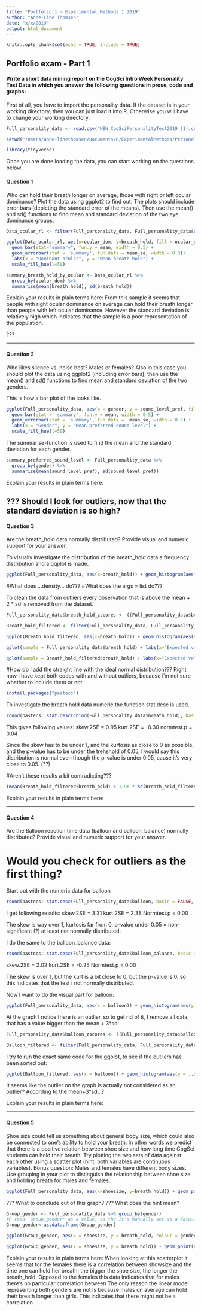 ```yaml
---
title: "Portfolio 1 — Experimental Methods 1 2019"
author: "Anne-Line Thomsen"
date: "x/x/2019"
output: html_document
---
```


```r
knitr::opts_chunk$set(echo = TRUE, include = TRUE)
```

## Portfolio exam - Part 1

#### Write a short data mining report on the CogSci Intro Week Personality Test Data in which you answer the following questions in prose, code and graphs:

First of all, you have to import the personality data. If the dataset is in your working directory, then you can just load it into R. Otherwise you will have to change your working directory.

```r
Full_personality_data <- read.csv("NEW_CogSciPersonalityTest2019 (1).csv")
```

```r
setwd("/Users/anne-linethomsen/Documents/R/ExperimentalMethods/PersonalityTest/PersonalityTest")
```

```r
library(tidyverse)
```

Once you are done loading the data, you can start working on the questions below.

#### Question 1

Who can hold their breath longer on average, those with right or left ocular dominance? Plot the data using ggplot2 to find out. The plots should include error bars (depicting the standard error of the means). Then use the mean() and sd() functions to find mean and standard deviation of the two eye dominance groups.

```r
Data_ocular_rl <- filter(Full_personality_data, Full_personality_data$ocular_dom == "Right" | Full_personality_data$ocular_dom == "Left")
```

```r
ggplot(Data_ocular_rl, aes(x=ocular_dom, y=breath_hold, fill = ocular_dom)) + 
  geom_bar(stat="summary", fun.y = mean, width = 0.5) +
  geom_errorbar(stat = 'summary', fun.data = mean_se, width = 0.3)+
  labs(x = "Dominant ocular", y = "Mean breath hold") +
  scale_fill_hue(l=50)
```

```r
summary_breath_hold_by_ocular <- Data_ocular_rl %>%
  group_by(ocular_dom) %>%
  summarise(mean(breath_hold), sd(breath_hold))
```

Explain your results in plain terms here:
From this sample it seems that people with right ocular dominance on average can hold their breath longer than people with left ocular dominance. However the standard deviation is relatively high which indicates that the sample is a poor representation of the population.

???

---

#### Question 2

Who likes silence vs. noise best? Males or females? Also in this case you should plot the data using ggplot2 (including error bars), then use the mean() and sd() functions to find mean and standard deviation of the two genders.

This is how a bar plot of the looks like. 

```r
ggplot(Full_personality_data, aes(x = gender, y = sound_level_pref, fill = gender)) + 
  geom_bar(stat = 'summary', fun.y = mean, width = 0.5) +
  geom_errorbar(stat = 'summary', fun.data =  mean_se, width = 0.2) +
  labs(x = "Gender", y = "Mean preferred sound level") + 
  scale_fill_hue(l=50)
```

The summarise-function is used to find the mean and the standard deviation for each gender.
```r
summary_preferred_sound_level <- Full_personality_data %>%
  group_by(gender) %>%
  summarise(mean(sound_level_pref), sd(sound_level_pref))
```

Explain your results in plain terms here: 

??? Should I look for outliers, now that the standard deviation is so high?
---

#### Question 3

Are the breath_hold data normally distributed? Provide visual and numeric support for your answer.

To visually investigate the distribution of the breath_hold data a frequency distribution and a qqplot is made.

```r
ggplot(Full_personality_data, aes(x=breath_hold)) + geom_histogram(aes(y = ..density..), colour = "black", fill = "white") + stat_function(fun = dnorm, args = list(mean = mean(Full_personality_data$breath_hold), sd = sd(Full_personality_data$breath_hold)), colour = "red", size = 1)
```

#What does ...density... do???
#What does the args = list do???

To clean the data from outliers every observation that is above the mean + 2 * sd is removed from the dataset.

```r
Full_personality_data$breath_hold_zscores <- ((Full_personality_data$breath_hold - mean(Full_personality_data$breath_hold)) / sd(Full_personality_data$breath_hold))

Breath_hold_filtered <- filter(Full_personality_data, Full_personality_data$breath_hold_zscores < 2 & Full_personality_data$breath_hold_zscores > -2)
```

```r
ggplot(Breath_hold_filtered, aes(x=breath_hold)) + geom_histogram(aes(y = ..density..), colour = "black", fill = "white") + stat_function(fun = dnorm, args = list(mean = mean(Breath_hold_filtered$breath_hold), sd = sd(Breath_hold_filtered$breath_hold)), colour = "red", size = 1)
```

```r
qplot(sample = Full_personality_data$breath_hold) + labs(x="Expected values", y="Observed value")
```

```r
qplot(sample = Breath_hold_filtered$breath_hold) + labs(x="Expected values", y="Observed value")
```

#How do I add the straight line with the ideal normal distribution???
Right now I have kept both codes with and without outliers, because i'm not sure whether to include them or not. 

```r
install.packages("pastecs")
```

To investigate the breath hold data numeric the function stat.desc is used.

```r
round(pastecs::stat.desc(cbind(Full_personality_data$breath_hold), basic = FALSE, norm = TRUE), digits = 2)
```

This gives following values:
skew.2SE = 0.95
kurt.2SE = -0.30
normtest.p = 0.04

Since the skew has to be under 1, and the kurtosis as close to 0 as possible, and the p-value has to be under the trehshold of 0.05, I would say this distribution is normal even though the p-value is under 0.05, cause it's very close to 0.05. (??)

#Aren't these results a bit contradicting???

```r
(mean(Breath_hold_filtered$breath_hold) + 1.96 * sd(Breath_hold_filtered$breath_hold)) - (mean(Breath_hold_filtered$breath_hold) - 1.96 * sd(Breath_hold_filtered$breath_hold))
```

Explain your results in plain terms here: 

---

#### Question 4

Are the Balloon reaction time data (balloon and balloon_balance) normally distributed? Provide visual and numeric support for your answer.

# Would you check for outliers as the first thing?

Start out with the numeric data for balloon
```r
round(pastecs::stat.desc(Full_personality_data$balloon, basic = FALSE, norm = TRUE), digits = 2)
```

I get following results:
skew.2SE = 3.31
kurt.2SE = 2.38
Normtest.p = 0.00

The skew is way over 1, kurtosis far from 0, p-value under 0.05 = non-significant (?) at least not normally distributed. 

I do the same to the balloon_balance data:
```r
round(pastecs::stat.desc(Full_personality_data$balloon_balance, basic = FALSE, norm = TRUE), digits = 2)
```

skew.2SE = 2.02
kurt.2SE = -0.25
Normtest.p = 0.00

The skew is over 1, but the kurt is a bit close to 0, but the p-value is 0, so this indicates that the test i not normally distributed.


Now I want to do the visual part for balloon:
```r
ggplot(Full_personality_data, aes(x = balloon)) + geom_histogram(aes(y = ..density..), binwidth = 0.25, color = "black", fill = "white") + ggtitle("Distribution of balloon data") + stat_function(fun = dnorm, args = list(mean = mean(Full_personality_data$balloon, na.rm = TRUE), sd = sd(Full_personality_data$balloon, na.rm = TRUE)), colour= "red", size = 1)
```

At the graph I notice there is an outlier, so to get rid of it, I remove all data, that has a value bigger than the mean + 3*sd:
```r
Full_personality_data$balloon_zscores <- ((Full_personality_data$balloon - mean(Full_personality_data$balloon)) / sd(Full_personality_data$balloon))

Balloon_filtered <- filter(Full_personality_data, Full_personality_data$balloon_zscores < 3 & Full_personality_data$balloon_zscores > -3)
```

I try to run the exact same code for the ggplot, to see if the outliers has been sorted out:
```r
ggplot(Balloon_filtered, aes(x = balloon)) + geom_histogram(aes(y = ..density..), binwidth = 0.25, color = "black", fill = "white") + ggtitle("Distribution of balloon data") + stat_function(fun = dnorm, args = list(mean = mean(Balloon_filtered$balloon, na.rm = TRUE), sd = sd(Balloon_filtered$balloon, na.rm = TRUE)), colour= "red", size = 1)
```

It seems like the outlier on the graph is actually not considered as an outlier? According to the mean+3*sd...?


Explain your results in plain terms here: 

---

#### Question 5

Shoe size could tell us something about general body size, which could also be connected to one's ability to hold your breath. In other words we predict that there is a positive relation between shoe size and how long time CogSci students can hold their breath. Try plotting the two sets of data against each other using a scatter plot (hint: both variables are continuous variables). Bonus question: Males and females have different body sizes. Use grouping in your plot to distinguish the relationship between shoe size and holding breath for males and females.

```r
ggplot(Full_personality_data, aes(x=shoesize, y=breath_hold)) + geom_point(colour = "Black") + geom_smooth()
```

??? What to conclude out of this graph?
??? What does the hint mean?

```r
Group_gender <- Full_personality_data %>% group_by(gender)
#R read 'Group_gender' as a value, so the it's manually set as a data.frame.
Group_gender<-as.data.frame(Group_gender)
```

```r
ggplot(Group_gender, aes(x = shoesize, y = breath_hold, colour = gender)) + geom_point() + geom_smooth(method = "lm")
```

```r
ggplot(Group_gender, aes(x = shoesize, y = breath_hold)) + geom_point(aes(colour=gender)) + geom_smooth(method = "lm")
```

Explain your results in plain terms here: 
When looking at this scatterplot it seems that for the females there is a correlation between showsize and the time one can hold her breath; the bigger the shoe size, the longer the breath_hold. 
Opposed to the females this data indicates that for males there's no particular correlation between 
The only reason the linear model representing both genders are not Is because males on average can hold their breath longer than girls.
This indicates that there might not be a correlation 

